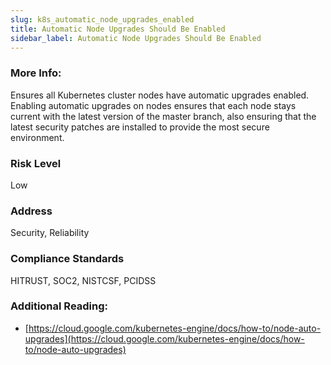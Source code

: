 ```yaml
---
slug: k8s_automatic_node_upgrades_enabled
title: Automatic Node Upgrades Should Be Enabled
sidebar_label: Automatic Node Upgrades Should Be Enabled
---
```


### More Info:

Ensures all Kubernetes cluster nodes have automatic upgrades enabled. Enabling automatic upgrades on nodes ensures that each node stays current with the latest version of the master branch, also ensuring that the latest security patches are installed to provide the most secure environment.

### Risk Level

Low

### Address

Security, Reliability

### Compliance Standards

HITRUST, SOC2, NISTCSF, PCIDSS

### Additional Reading:

- [https://cloud.google.com/kubernetes-engine/docs/how-to/node-auto-upgrades](https://cloud.google.com/kubernetes-engine/docs/how-to/node-auto-upgrades) 

